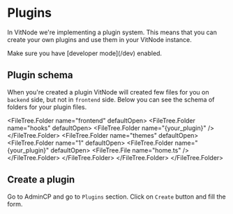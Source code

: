 
# Plugins

In VitNode we're implementing a plugin system. This means that you can create your own plugins and use them in your VitNode instance.

<Callout type="warning" emoji="⚠️">
  Make sure you have [developer mode](/dev) enabled.
</Callout>

## Plugin schema

When you're created a plugin VitNode will created few files for you on `backend` side, but not in `frontend` side. Below you can see the schema of folders for your plugin files.

<FileTree>
  <FileTree.Folder name="backend" defaultOpen>
    <FileTree.Folder name="modules" defaultOpen>
      <FileTree.Folder name="{your_plugin}" defaultOpen>
        <FileTree.File name="{your_plugin}.module.ts" />
      </FileTree.Folder>
    </FileTree.Folder>
  </FileTree.Folder>

  <FileTree.Folder name="frontend" defaultOpen>
    <FileTree.Folder name="hooks" defaultOpen>
      <FileTree.Folder name="{your_plugin}" />
    </FileTree.Folder>
    <FileTree.Folder name="themes" defaultOpen>
      <FileTree.Folder name="1" defaultOpen>
        <FileTree.Folder name="{your_plugin}" defaultOpen>
          <FileTree.File name="home.ts" />
        </FileTree.Folder>
      </FileTree.Folder>
    </FileTree.Folder>
  </FileTree.Folder>
</FileTree>

## Create a plugin

Go to AdminCP and go to `Plugins` section. Click on `Create` button and fill the form.
